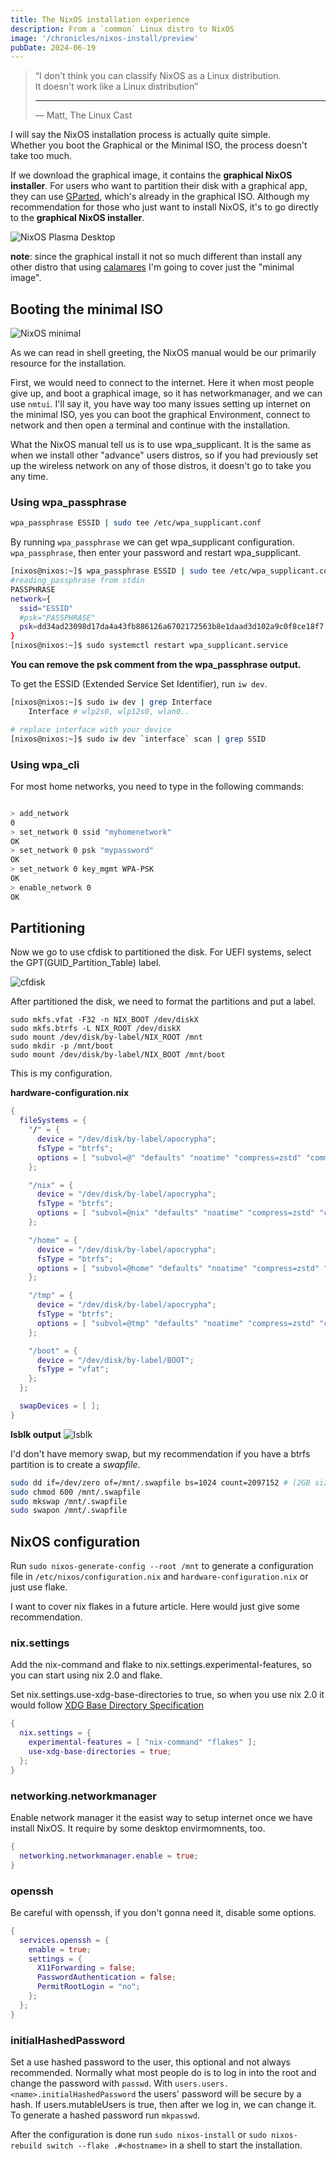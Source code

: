 ```yaml
---
title: The NixOS installation experience
description: From a `common` Linux distro to NixOS
image: '/chronicles/nixos-install/preview'
pubDate: 2024-06-19
---
```


> “I don't think you can classify NixOS as a Linux distribution.  
> It doesn't work like a Linux distribution”
>
> ---
>
> — Matt, The Linux Cast

I will say the NixOS installation process is actually quite simple.  
Whether you boot the Graphical or the Minimal ISO, the process doesn't take too much.

If we download the graphical image, it contains the **graphical NixOS installer**.
For users who want to partition their disk with a graphical app, they can use
[GParted](https://gparted.org/), which's already in the graphical ISO. Although my
recommendation for those who just want to install NixOS, it's to go directly to the
**graphical NixOS installer**.

![NixOS Plasma Desktop](/chronicles/nixos-install/NixOS_graphical_ISO)

**note**: since the graphical install it not so much different than install any other
distro that using [calamares](https://github.com/calamares/calamares) I'm going to cover
just the "minimal image".

## Booting the minimal ISO

![NixOS minimal](/chronicles/nixos-install/NixOS_minimal_tty)

As we can read in shell greeting, the NixOS manual would be our primarily resource
for the installation.

First, we would need to connect to the internet. Here it when most people give up, and boot
a graphical image, so it has networkmanager, and we can use `nmtui`. I'll say it, you have
way too many issues setting up internet on the minimal ISO, yes you can boot the graphical
Environment, connect to network and then open a terminal and continue with the installation.

What the NixOS manual tell us is to use wpa_supplicant. It is the same as when we install
other "advance" users distros, so if you had previously set up the wireless network on
any of those distros, it doesn't go to take you any time.

### Using wpa_passphrase

```sh
wpa_passphrase ESSID | sudo tee /etc/wpa_supplicant.conf
```

By running `wpa_passphrase` we can get wpa_supplicant configuration.
`wpa_passphrase`, then enter your password and restart wpa_supplicant.

```sh
[nixos@nixos:~]$ wpa_passphrase ESSID | sudo tee /etc/wpa_supplicant.conf
#reading_passphrase from stdin
PASSPHRASE
network={
  ssid="ESSID"
  #psk="PASSPHRASE"
  psk=dd34ad23098d17da4a43fb886126a6702172563b8e1daad3d102a9c0f8ce18f7
}
[nixos@nixos:~]$ sudo systemctl restart wpa_supplicant.service
```

**You can remove the psk comment from the wpa_passphrase output.**

To get the ESSID (Extended Service Set Identifier), run `iw dev`.

```sh
[nixos@nixos:~]$ sudo iw dev | grep Interface
	Interface # wlp2s0, wlp12s0, wlan0..

# replace interface with your device
[nixos@nixos:~]$ sudo iw dev `interface` scan | grep SSID
```

### Using wpa_cli

For most home networks, you need to type in the following commands:

```sh

> add_network
0
> set_network 0 ssid "myhomenetwork"
OK
> set_network 0 psk "mypassword"
OK
> set_network 0 key_mgmt WPA-PSK
OK
> enable_network 0
OK
```

## Partitioning

Now we go to use cfdisk to partitioned the disk.
For UEFI systems, select the GPT(GUID_Partition_Table) label.

![cfdisk](/chronicles/nixos-install/cfdisk)

After partitioned the disk, we need to format the partitions and put a label.

```shell
sudo mkfs.vfat -F32 -n NIX_BOOT /dev/diskX
sudo mkfs.btrfs -L NIX_ROOT /dev/diskX
sudo mount /dev/disk/by-label/NIX_ROOT /mnt
sudo mkdir -p /mnt/boot
sudo mount /dev/disk/by-label/NIX_BOOT /mnt/boot
```

This is my configuration.

**hardware-configuration.nix**

```nix
{
  fileSystems = {
    "/" = {
      device = "/dev/disk/by-label/apocrypha";
      fsType = "btrfs";
      options = [ "subvol=@" "defaults" "noatime" "compress=zstd" "commit=120" ];
    };

    "/nix" = {
      device = "/dev/disk/by-label/apocrypha";
      fsType = "btrfs";
      options = [ "subvol=@nix" "defaults" "noatime" "compress=zstd" "commit=120" ];
    };

    "/home" = {
      device = "/dev/disk/by-label/apocrypha";
      fsType = "btrfs";
      options = [ "subvol=@home" "defaults" "noatime" "compress=zstd" "commit=120" ];
    };

    "/tmp" = {
      device = "/dev/disk/by-label/apocrypha";
      fsType = "btrfs";
      options = [ "subvol=@tmp" "defaults" "noatime" "compress=zstd" "commit=120" ];
    };

    "/boot" = {
      device = "/dev/disk/by-label/BOOT";
      fsType = "vfat";
    };
  };

  swapDevices = [ ];
}
```

**lsblk output**
![lsblk](/chronicles/nixos-install/lsblk)

I'd don't have memory swap, but my recommendation if you have a btrfs partition is to
create a _swapfile_.

```sh
sudo dd if=/dev/zero of=/mnt/.swapfile bs=1024 count=2097152 # (2GB size)
sudo chmod 600 /mnt/.swapfile
sudo mkswap /mnt/.swapfile
sudo swapon /mnt/.swapfile
```

## NixOS configuration

Run `sudo nixos-generate-config --root /mnt` to generate a configuration file in
`/etc/nixos/configuration.nix` and `hardware-configuration.nix` or just use flake.

I want to cover nix flakes in a future article. Here would just give some recommendation.

### nix.settings

Add the nix-command and flake to nix.settings.experimental-features, so you can start
using nix 2.0 and flake.

Set nix.settings.use-xdg-base-directories to true, so when you use nix 2.0 it would
follow [XDG Base Directory Specification](https://specifications.freedesktop.org/basedir-spec/basedir-spec-latest.html)

```nix
{
  nix.settings = {
    experimental-features = [ "nix-command" "flakes" ];
    use-xdg-base-directories = true;
  };
}
```

### networking.networkmanager

Enable network manager it the easist way to setup internet once we have install NixOS.
It require by some desktop envirmomnents, too.

```nix
{
  networking.networkmanager.enable = true;
}
```

### openssh

Be careful with openssh, if you don't gonna need it, disable some options.

```nix
{
  services.openssh = {
    enable = true;
    settings = {
      X11Forwarding = false;
      PasswordAuthentication = false;
      PermitRootLogin = "no";
    };
  };
}
```

### initialHashedPassword

Set a use hashed password to the user, this optional and not always recommended.
Normally what most people do is to log in into the root and change the password with
`passwd`. With `users.users.<name>.initialHashedPassword` the users' password will be
secure by a hash. If users.mutableUsers is true, then after we log in, we can change it.
To generate a hashed password run `mkpasswd`.

After the configuration is done run `sudo nixos-install` or
`sudo nixos-rebuild switch --flake .#<hostname>` in a shell to start the installation.
